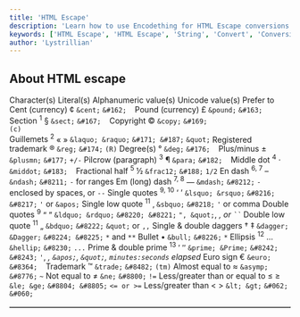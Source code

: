 ```yaml
---
title: 'HTML Escape'
description: 'Learn how to use Encodething for HTML Escape conversions'
keywords: ['HTML Escape', 'HTML Escape', 'String', 'Convert', 'Conversion', 'Encodething']
author: 'Lystrillian'
---
```



## About HTML escape

<Table border="1">

<tbody><TableRow>
<TableHeader>
Character(s)
</TableHeader>
<TableHeader>
Literal(s)
</TableHeader>
<TableHeader>
Alphanumeric value(s)
</TableHeader>
<TableHeader>
Unicode value(s)
</TableHeader>
<TableHeader>
Prefer to
</TableHeader></TableRow>
<TableRow>
<TableHeader>
Cent (currency)
</TableHeader>
<TableCell>
¢
</TableCell>
<TableCell>
<code>&amp;cent;</code>
</TableCell>
<TableCell>
<code>&amp;#162;</code>
</TableCell>
<TableCell>
<code>&nbsp;</code>
</TableCell></TableRow>
<TableRow>
<TableHeader>
Pound (currency)
</TableHeader>
<TableCell>
£
</TableCell>
<TableCell>
<code>&amp;pound;</code>
</TableCell>
<TableCell>
<code>&amp;#163;</code>
</TableCell>
<TableCell>
<code>&nbsp;</code>
</TableCell></TableRow>
<TableRow>
<TableHeader>
Section <sup>1</sup>
</TableHeader>
<TableCell>
§
</TableCell>
<TableCell>
<code>&amp;sect;</code>
</TableCell>
<TableCell>
<code>&amp;#167;</code>
</TableCell>
<TableCell>
<code>&nbsp;</code>
</TableCell></TableRow>
<TableRow>
<TableHeader>
Copyright
</TableHeader>
<TableCell>
©
</TableCell>
<TableCell>
<code>&amp;copy;</code>
</TableCell>
<TableCell>
<code>&amp;#169;</code>
</TableCell>
<TableCell>
<code>
(c)
</code>
</TableCell></TableRow>
<TableRow>
<TableHeader>
Guillemets <sup>2</sup>
</TableHeader>
<TableCell>
«&nbsp;»
</TableCell>
<TableCell>
<code>&amp;laquo; &amp;raquo;</code>
</TableCell>
<TableCell>
<code>&amp;#171; &amp;#187;</code>
</TableCell>
<TableCell>
<code>&amp;quot;</code>
</TableCell></TableRow>
<TableRow>
<TableHeader>
Registered trademark
</TableHeader>
<TableCell>
®
</TableCell>
<TableCell>
<code>&amp;reg;</code>
</TableCell>
<TableCell>
<code>&amp;#174;</code>
</TableCell>
<TableCell>
<code>(R)</code>
</TableCell></TableRow>
<TableRow>
<TableHeader>
Degree(s)
</TableHeader>
<TableCell>
°
</TableCell>
<TableCell>
<code>&amp;deg;</code>
</TableCell>
<TableCell>
<code>&amp;#176;</code>
</TableCell>
<TableCell>
<code>&nbsp;</code>
</TableCell></TableRow>
<TableRow>
<TableHeader>
Plus/minus
</TableHeader>
<TableCell>
±
</TableCell>
<TableCell>
<code>&amp;plusmn;</code>
</TableCell>
<TableCell>
<code>&amp;#177;</code>
</TableCell>
<TableCell>
<code>+/-</code>
</TableCell></TableRow>
<TableRow>
<TableHeader>
Pilcrow (paragraph) <sup>3</sup>
</TableHeader>
<TableCell>
¶
</TableCell>
<TableCell>
<code>&amp;para;</code>
</TableCell>
<TableCell>
<code>&amp;#182;</code>
</TableCell>
<TableCell>
<code>&nbsp;</code>
</TableCell></TableRow>
<TableRow>
<TableHeader>
Middle dot <sup>4</sup>
</TableHeader>
<TableCell>
·
</TableCell>
<TableCell>
<code>&amp;middot;</code>
</TableCell>
<TableCell>
<code>&amp;#183;</code>
</TableCell>
<TableCell>
<code>&nbsp;</code>
</TableCell></TableRow>
<TableRow>
<TableHeader>
Fractional half <sup>5</sup>
</TableHeader>
<TableCell>
½
</TableCell>
<TableCell>
<code>&amp;frac12;</code>
</TableCell>
<TableCell>
<code>&amp;#188;</code>
</TableCell>
<TableCell>
<code>1/2</code>
</TableCell></TableRow>
<TableRow>
<TableHeader>
En dash <sup>6, 7</sup>
</TableHeader>
<TableCell>
–
</TableCell>
<TableCell>
<code>&amp;ndash;</code>
</TableCell>
<TableCell>
<code>&amp;#8211;</code>
</TableCell>
<TableCell>
<code>-</code> for ranges
</TableCell></TableRow>
<TableRow>
<TableHeader>
Em (long) dash <sup>7, 8</sup>
</TableHeader>
<TableCell>
—
</TableCell>
<TableCell>
<code>&amp;mdash;</code>
</TableCell>
<TableCell>
<code>&amp;#8212;</code>
</TableCell>
<TableCell>
<code>-</code> enclosed by spaces, or <code>--</code>
</TableCell></TableRow>
<TableRow>
<TableHeader>
Single quotes <sup>9, 10</sup>
</TableHeader>
<TableCell>
‘ ’
</TableCell>
<TableCell>
<code>&amp;lsquo; &amp;rsquo;</code>
</TableCell>
<TableCell>
<code>&amp;#8216; &amp;#8217;</code>
</TableCell>
<TableCell>
<code>'</code> or <code>&amp;apos;</code>
</TableCell></TableRow>
<TableRow>
<TableHeader>
Single low quote <sup>11</sup>
</TableHeader>
<TableCell>
‚
</TableCell>
<TableCell>
<code>&amp;sbquo;</code>
</TableCell>
<TableCell>
<code>&amp;#8218;</code>
</TableCell>
<TableCell>
<code>'</code> or comma
</TableCell></TableRow>
<TableRow>
<TableHeader>
Double quotes <sup>9</sup>
</TableHeader>
<TableCell>
“ ”
</TableCell>
<TableCell>
<code>&amp;ldquo; &amp;rdquo;</code>
</TableCell>
<TableCell>
<code>&amp;#8220; &amp;#8221;</code>
</TableCell>
<TableCell>
<code>", &amp;quot;</code>, <code><i></i></code><i>, or <code>``</code></i>
</TableCell></TableRow>
<TableRow>
<TableHeader>
Double low quote <sup>11</sup>
</TableHeader>
<TableCell>
„
</TableCell>
<TableCell>
<code>&amp;bdquo;</code>
</TableCell>
<TableCell>
<code>&amp;#8222;</code>
</TableCell>
<TableCell>
<code>&amp;quot;</code> or <code>,,</code>
</TableCell></TableRow>
<TableRow>
<TableHeader>
Single &amp; double daggers
</TableHeader>
<TableCell>
† ‡
</TableCell>
<TableCell>
<code>&amp;dagger; &amp;Dagger;</code>
</TableCell>
<TableCell>
<code>&amp;#8224; &amp;#8225;</code>
</TableCell>
<TableCell>
<code>*</code> and <code>**</code>
</TableCell></TableRow>
<TableRow>
<TableHeader>
Bullet
</TableHeader>
<TableCell>
•
</TableCell>
<TableCell>
<code>&amp;bull;</code>
</TableCell>
<TableCell>
<code>&amp;#8226;</code>
</TableCell>
<TableCell>
<code>*</code>
</TableCell></TableRow>
<TableRow>
<TableHeader>
Ellipsis <sup>12</sup>
</TableHeader>
<TableCell>
…
</TableCell>
<TableCell>
<code>&amp;hellip;</code>
</TableCell>
<TableCell>
<code>&amp;#8230;</code>
</TableCell>
<TableCell>
<code>...</code>
</TableCell></TableRow>
<TableRow>
<TableHeader>
Prime &amp; double prime <sup>13</sup>
</TableHeader>
<TableCell>
′ ″
</TableCell>
<TableCell>
<code>&amp;prime; &amp;Prime;</code>
</TableCell>
<TableCell>
<code>&amp;#8242; &amp;#8243;</code>
</TableCell>
<TableCell>
<code>'</code>, <code><i></i></code><i>, <code>&amp;apos;</code>, <code>&amp;quot;</code>, <code>minutes:seconds</code> elapsed</i>
</TableCell></TableRow>
<TableRow>
<TableHeader>
Euro sign
</TableHeader>
<TableCell>
€
</TableCell>
<TableCell>
<code>&amp;euro;</code>
</TableCell>
<TableCell>
<code>&amp;#8364;</code>
</TableCell>
<TableCell>
<code>&nbsp;</code>
</TableCell></TableRow>
<TableRow>
<TableHeader>
Trademark
</TableHeader>
<TableCell>
™
</TableCell>
<TableCell>
<code>&amp;trade;</code>
</TableCell>
<TableCell>
<code>&amp;#8482;</code>
</TableCell>
<TableCell>
<code>(tm)</code>
</TableCell></TableRow>
<TableRow>
<TableHeader>
Almost equal to
</TableHeader>
<TableCell>
≈
</TableCell>
<TableCell>
<code>&amp;asymp;</code>
</TableCell>
<TableCell>
<code>&amp;#8776;</code>
</TableCell>
<TableCell>
<code>~</code>
</TableCell></TableRow>
<TableRow>
<TableHeader>
Not equal to
</TableHeader>
<TableCell>
≠
</TableCell>
<TableCell>
<code>&amp;ne;</code>
</TableCell>
<TableCell>
<code>&amp;#8800;</code>
</TableCell>
<TableCell>
<code>!=</code>
</TableCell></TableRow>
<TableRow>
<TableHeader>
Less/greater than or equal to
</TableHeader>
<TableCell>
≤ ≥
</TableCell>
<TableCell>
<code>&amp;le; &amp;ge;</code>
</TableCell>
<TableCell>
<code>&amp;#8804; &amp;#8805;</code>
</TableCell>
<TableCell>
<code>&lt;= or &gt;=</code>
</TableCell></TableRow>
<TableRow>
<TableHeader>
Less/greater than
</TableHeader>
<TableCell>
&lt; &gt;
</TableCell>
<TableCell>
<code>&amp;lt; &amp;gt;</code>
</TableCell>
<TableCell>
<code>&amp;#062; &amp;#060;</code>
</TableCell>
<TableCell>
</TableCell></TableRow></tbody></Table>